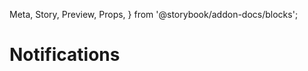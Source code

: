   Meta,
  Story,
  Preview,
  Props,
} from '@storybook/addon-docs/blocks';

<Meta
  title="Admin|Notifications"
  component={Notifications}
/>

# Notifications

<Preview>
  <Story name="Inside AppHeader">
    <EventSourceMock value={[{ url: 'one' }]}>
      <Notifications />
    </EventSourceMock>
  </Story>
</Preview>
